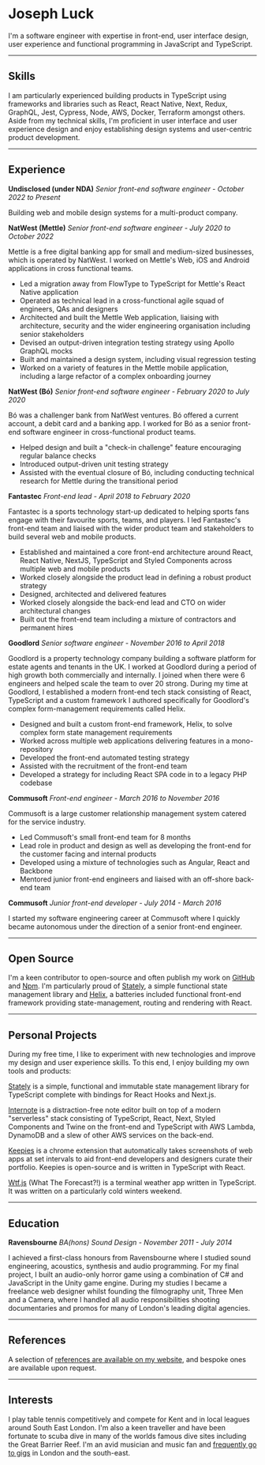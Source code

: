 # Joseph Luck

I'm a software engineer with expertise in front-end, user interface design, user experience and functional programming in JavaScript and TypeScript.

---

## Skills

I am particularly experienced building products in TypeScript using frameworks and libraries such as React, React Native, Next, Redux, GraphQL, Jest, Cypress, Node, AWS, Docker, Terraform amongst others. Aside from my technical skills, I'm proficient in user interface and user experience design and enjoy establishing design systems and user-centric product development.

---

## Experience

**Undisclosed (under NDA)** _Senior front-end software engineer - October 2022 to Present_

Building web and mobile design systems for a multi-product company.

**NatWest (Mettle)** _Senior front-end software engineer - July 2020 to October 2022_

Mettle is a free digital banking app for small and medium-sized businesses, which is operated by NatWest. I worked on Mettle's Web, iOS and Android applications in cross functional teams.

- Led a migration away from FlowType to TypeScript for Mettle's React Native application
- Operated as technical lead in a cross-functional agile squad of engineers, QAs and designers
- Architected and built the Mettle Web application, liaising with architecture, security and the wider engineering organisation including senior stakeholders
- Devised an output-driven integration testing strategy using Apollo GraphQL mocks
- Built and maintained a design system, including visual regression testing
- Worked on a variety of features in the Mettle mobile application, including a large refactor of a complex onboarding journey

**NatWest (Bó)** _Senior front-end software engineer - February 2020 to July 2020_

Bó was a challenger bank from NatWest ventures. Bó offered a current account, a debit card and a banking app. I worked for Bó as a senior front-end software engineer in cross-functional product teams.

- Helped design and built a "check-in challenge" feature encouraging regular balance checks
- Introduced output-driven unit testing strategy
- Assisted with the eventual closure of Bó, including conducting technical research for Mettle during the transitional period

**Fantastec** _Front-end lead - April 2018 to February 2020_

Fantastec is a sports technology start-up dedicated to helping sports fans engage with their favourite sports, teams, and players. I led Fantastec's front-end team and liaised with the wider product team and stakeholders to build several web and mobile products.

- Established and maintained a core front-end architecture around React, React Native, NextJS, TypeScript and Styled Components across multiple web and mobile products
- Worked closely alongside the product lead in defining a robust product strategy
- Designed, architected and delivered features
- Worked closely alongside the back-end lead and CTO on wider architectural changes
- Built out the front-end team including a mixture of contractors and permanent hires

**Goodlord** _Senior software engineer - November 2016 to April 2018_

Goodlord is a property technology company building a software platform for estate agents and tenants in the UK. I worked at Goodlord during a period of high growth both commercially and internally. I joined when there were 6 engineers and helped scale the team to over 20 strong. During my time at Goodlord, I established a modern front-end tech stack consisting of React, TypeScript and a custom framework I authored specifically for Goodlord's complex form-management requirements called Helix.

- Designed and built a custom front-end framework, Helix, to solve complex form state management requirements
- Worked across multiple web applications delivering features in a mono-repository
- Developed the front-end automated testing strategy
- Assisted with the recruitment of the front-end team
- Developed a strategy for including React SPA code in to a legacy PHP codebase

**Commusoft** _Front-end engineer - March 2016 to November 2016_

Commusoft is a large customer relationship management system catered for the service industry.

- Led Commusoft's small front-end team for 8 months
- Lead role in product and design as well as developing the front-end for the customer facing and internal products
- Developed using a mixture of technologies such as Angular, React and Backbone
- Mentored junior front-end engineers and liaised with an off-shore back-end team

**Commusoft** _Junior front-end developer - July 2014 - March 2016_

I started my software engineering career at Commusoft where I quickly became autonomous under the direction of a senior front-end engineer.

---

## Open Source

I'm a keen contributor to open-source and often publish my work on [GitHub](https://github.com/josephluck) and [Npm](https://npmjs.com/~josephluck). I'm particularly proud of [Stately](https://github.com/josephluck/stately), a simple functional state management library and [Helix](https://github.com/josephluck/helix), a batteries included functional front-end framework providing state-management, routing and rendering with React.

---

## Personal Projects

During my free time, I like to experiment with new technologies and improve my design and user experience skills. To this end, I enjoy building my own tools and products:

[Stately](https://github.com/josephluck/stately) is a simple, functional and immutable state management library for TypeScript complete with bindings for React Hooks and Next.js.

[Internote](https://internote.app/) is a distraction-free note editor built on top of a modern "serverless" stack consisting of TypeScript, React, Next, Styled Components and Twine on the front-end and TypeScript with AWS Lambda, DynamoDB and a slew of other AWS services on the back-end.

[Keepies](https://github.com/josephluck/keepies) is a chrome extension that automatically takes screenshots of web apps at set intervals to aid front-end developers and designers curate their portfolio. Keepies is open-source and is written in TypeScript with React.

[Wtf.js](https://github.com/josephluck/wtf) (What The Forecast?!) is a terminal weather app written in TypeScript. It was written on a particularly cold winters weekend.

---

## Education

**Ravensbourne** _BA(hons) Sound Design - November 2011 - July 2014_

I achieved a first-class honours from Ravensbourne where I studied sound engineering, acoustics, synthesis and audio programming. For my final project, I built an audio-only horror game using a combination of C# and JavaScript in the Unity game engine. During my studies I became a freelance web designer whilst founding the filmography unit, Three Men and a Camera, where I handled all audio responsibilities shooting documentaries and promos for many of London's leading digital agencies.

---

## References

A selection of [references are available on my website](/references), and bespoke ones are available upon request.

---

## Interests

I play table tennis competitively and compete for Kent and in local leagues around South East London. I'm also a keen traveller and have been fortunate to scuba dive in many of the worlds famous dive sites including the Great Barrier Reef. I'm an avid musician and music fan and [frequently go to gigs](/gigs) in London and the south-east.
